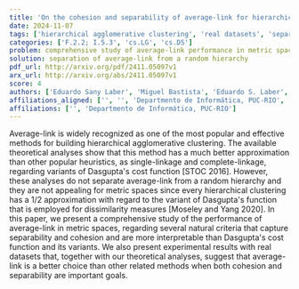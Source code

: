 ```yaml
---
title: 'On the cohesion and separability of average-link for hierarchical agglomerative clustering'
date: 2024-11-07
tags: ['hierarchical agglomerative clustering', 'real datasets', 'separability', 'metric spaces', 'cohesion', "Dasgupta's cost function", 'experimental results', 'average-link']
categories: ['F.2.2; I.5.3', 'cs.LG', 'cs.DS']
problem: comprehensive study of average-link performance in metric spaces
solution: separation of average-link from a random hierarchy
pdf_url: http://arxiv.org/pdf/2411.05097v1
arx_url: http://arxiv.org/abs/2411.05097v1
score: 4
authors: ['Eduardo Sany Laber', 'Miguel Bastista', 'Eduardo S. Laber', 'Miguel Batista']
affiliations_aligned: ['', '', 'Departmento de Informática, PUC-RIO', 'Departmento de Informática, PUC-RIO']
affiliations: ['', 'Departmento de Informática, PUC-RIO']
---
```



Average-link is widely recognized as one of the most popular and effective methods for building hierarchical agglomerative clustering. The available theoretical analyses show that this method has a much better approximation than other popular heuristics, as single-linkage and complete-linkage, regarding variants of Dasgupta's cost function [STOC 2016]. However, these analyses do not separate average-link from a random hierarchy and they are not appealing for metric spaces since every hierarchical clustering has a 1/2 approximation with regard to the variant of Dasgupta's function that is employed for dissimilarity measures [Moseley and Yang 2020]. In this paper, we present a comprehensive study of the performance of average-link in metric spaces, regarding several natural criteria that capture separability and cohesion and are more interpretable than Dasgupta's cost function and its variants. We also present experimental results with real datasets that, together with our theoretical analyses, suggest that average-link is a better choice than other related methods when both cohesion and separability are important goals.